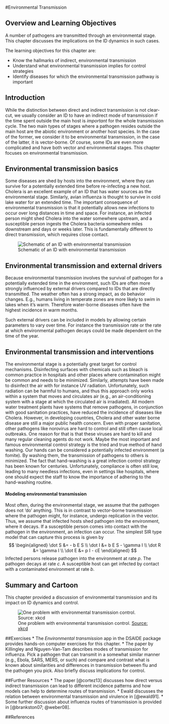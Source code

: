 #Environmental Transmission


## Overview and Learning Objectives

A number of pathogens are transmitted through an environmental stage. This chapter discusses the implications on the ID dynamics in such cases. 

The learning objectives for this chapter are:

* Know the hallmarks of indirect, environmental transmission
* Understand what environmental transmission implies for control strategies
* Identify diseases for which the environmental transmission pathway is important


## Introduction
While the distinction between direct and indirect transmission is not clear-cut, we usually consider an ID to have an indirect mode of transmission if the time spent outside the main host is _important_ for the whole transmission cycle. The two main types of stages where a pathogen resides outside the main host are the abiotic environment or another host species. In the case of the former, we consider it to be environmental transmission, in the case of the latter, it is vector-borne. Of course, some IDs are even more complicated and have both vector and environmental stages. This chapter focuses on environmental transmission.


## Environmental transmission basics
Some diseases are shed by hosts into the environment, where they can survive for a potentially extended time before re-infecting a new host. Cholera is an excellent example of an ID that has water sources as the environmental stage. Similarly, avian influenza is thought to survive in cold lake water for an extended time. The important consequence of environmental transmission is that it potentially allows new infections to occur over long distances in time and space. For instance, an infected person might shed Cholera into the water somewhere upstream, and a susceptible person ingests the Cholera bacteria somewhere miles downstream and days or weeks later. This is fundamentally different to direct transmission, which requires close contact.

![Schematic of an ID with environmental transmission](./images/environmentaltransmissionscheme.png)




## Environmental transmission and external drivers
Because environmental transmission involves the survival of pathogen for a potentially extended time in the environment, such IDs are often more strongly influenced by external drivers compared to IDs that are directly transmitted. The weather often has a strong impact, as do behavior changes. E.g., humans living in temperate zones are more likely to swim in lakes when it's warm. Therefore water-borne diseases often have the highest incidence in warm months.

Such external drivers can be included in models by allowing certain parameters to vary over time. For instance the transmission rate or the rate at which environmental pathogen decays could be made dependent on the time of the year.


## Environmental transmission and interventions
The environmental stage is a potentially great target for control mechanisms. Disinfecting surfaces with chemicals such as bleach is common practice in hospitals and other places where contamination might be common and needs to be minimized. Similarly, attempts have been made to disinfect the air with for instance UV radiation. Unfortunately, such radiation can be harmful to humans, and thus this approach only works within a system that moves and circulates air (e.g., an air-conditioning system with a stage at which the circulated air is irradiated). All modern water treatment plants have systems that remove pathogens, in conjunction with good sanitation practices, have reduced the incidence of diseases like Cholera. However, in developing countries, Cholera and other water borne disease are still a major public health concern.  Even with proper sanitation, other pathogens like norovirus are hard to control and still often cause local outbreaks. One reason for that is that these viruses are hard to kill and many regular cleaning agents do not work.
Maybe the most important and famous environmental control strategy is the tried and true method of hand washing. Our hands can be considered a potentially infected environment (a fomite). By washing them, the transmission of pathogens to others is minimized. The fact that hand-washing is a great infection control strategy has been known for centuries. Unfortunately, compliance is often still low, leading to many needless infections, even in settings like hospitals, where one should expect the staff to know the importance of adhering to the hand-washing routine.


#### Modeling environmental transmission {#myadvancedbox}
Most often, during the environmental stage, we assume that the pathogen does not 'do' anything. This is in contrast to vector-borne transmission where the pathogen might, for instance, undergo replication in the vector. Thus, we assume that infected hosts shed pathogen into the environment, where it decays. If a susceptible person comes into contact with the pathogen in the environment, an infection can occur. The simplest SIR type model that can capture this process is given by
$$ 
\begin{aligned}
\dot S &= - b E S \\
\dot I &= b E S  - \gamma I \\
\dot R &= \gamma I \\
\dot E &= p I - cE
\end{aligned}
$$
Infected persons release pathogen into the environment at rate _p_. The pathogen decays at rate _c_. A susceptible host can get infected by contact with a contaminated environment at rate _b_.



## Summary and Cartoon
This chapter provided a discussion of environmental transmission and its impact on ID dynamics and control.


![One problem with environmental transmission control. [Source: xkcd](https://xkcd.com/1161/)](./images/xkcd-hand_sanitizer.png)


##Exercises
* The _Environmental transmission_ app in the DSAIDE package provides hands-on computer exercises for this chapter.
* The paper by Killingley and Nguyen-Van-Tam describes modes of transmission for influenza. Pick a pathogen that can transmit in a somewhat similar manner (e.g., Ebola, SARS, MERS, or such) and compare and contrast what is known about similarities and differences in transmission between flu and the pathogen you pick. Also briefly discuss implications for control.


##Further Resources
* The paper [@cortez13] discusses how direct versus indirect transmission can lead to different incidence patterns and how models can help to determine routes of transmission.
* Ewald discusses the relation between environmental transmission and virulence in [@ewald91].
* Some further discussion about influenza routes of transmission is provided in [@brankston07; @weber08].


##References

